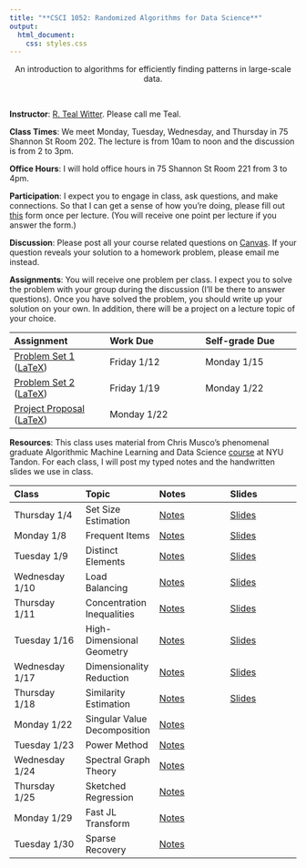 ```yaml
---
title: "**CSCI 1052: Randomized Algorithms for Data Science**"
output:
  html_document:
    css: styles.css
---
```


<center>
An introduction to algorithms for efficiently finding patterns in large-scale data.
</center>

<br>

<div class="row">
  <div class="col-md-6" markdown="1">
  **Instructor**: [R. Teal Witter](https://www.rtealwitter.com/). Please call me Teal.
  
  **Class Times**: We meet Monday, Tuesday, Wednesday, and Thursday in 75 Shannon St Room 202. The lecture is from 10am to noon and the discussion is from 2 to 3pm.
  
  **Office Hours**: I will hold office hours in 75 Shannon St Room 221 from 3 to 4pm.
  
  **Participation**: I expect you to engage in class, ask questions, and make connections. So that I can get a sense of how you're doing, please fill out [this](https://forms.gle/XNaiZFexa1JGJtTs5) form once per lecture. (You will receive one point per lecture if you answer the form.)
  
  **Discussion**: Please post all your course related questions on [Canvas](https://middlebury.instructure.com/courses/13944). If your question reveals your solution to a homework problem, please email me instead.
  
  </div>
  <div class="col-md-6" markdown="1">
  **Assignments**: You will receive one problem per class. I expect you to solve the problem with your group during the discussion (I'll be there to answer questions). Once you have solved the problem, you should write up your solution on your own. In addition, there will be a project on a lecture topic of your choice.
  
  Assignment | Work Due | Self-grade Due
  :--- | :--- | :---
  [Problem Set 1](psets/pset1.pdf) ([LaTeX](psets/pset1.tex)) | Friday 1/12 | Monday 1/15
  [Problem Set 2](psets/pset2.pdf) ([LaTeX](psets/pset2.tex)) | Friday 1/19 | Monday 1/22
  [Project Proposal](project/proposal.pdf) ([LaTeX](project/proposal.tex)) | Monday 1/22 |
  </div>
</div>

**Resources**: This class uses material from Chris Musco's phenomenal graduate Algorithmic Machine Learning and Data Science [course](https://chrismusco.com/amlds2023/) at NYU Tandon. For each class, I will post my typed notes and the handwritten slides we use in class.

<tr>
Class | Topic | Notes | Slides </tr><tr>
:--- | :--- | :--- | :--- |
Thursday 1/4   | Set Size Estimation | [Notes](notes/01_set_size.html) | [Slides](lectures/lecture01.pdf)  | </tr><tr>
Monday 1/8     | Frequent Items | [Notes](notes/02_frequent_items.html) | [Slides](lectures/lecture02.pdf) | </tr><tr>
Tuesday 1/9    | Distinct Elements| [Notes](notes/03_distinct_elements.html) | [Slides](lectures/lecture03.pdf) | </tr><tr>
Wednesday 1/10 | Load Balancing | [Notes](notes/04_load_balancing.html) | [Slides](lectures/lecture04.pdf) | </tr><tr>
Thursday 1/11  | Concentration Inequalities | [Notes](notes/05_concentration_inequalities.html) | [Slides](lectures/lecture05.pdf) | </tr><tr>
Tuesday 1/16   | High-Dimensional Geometry | [Notes](notes/06_high_dimensional_geometry.html) | [Slides](lectures/lecture06.pdf) | </tr><tr>
Wednesday 1/17 | Dimensionality Reduction | [Notes](notes/07_dimensionality_reduction.html) | [Slides](lectures/lecture07.pdf) | </tr><tr>
Thursday 1/18  | Similarity Estimation | [Notes](notes/08_similarity_estimation.html) | [Slides](lectures/lecture08.pdf) | </tr><tr>
Monday 1/22    | Singular Value Decomposition | [Notes](notes/14_singular_value_decomposition.html) |  | </tr><tr>
Tuesday 1/23   | Power Method | [Notes](notes/15_power_method.html) |  | </tr><tr>
Wednesday 1/24 | Spectral Graph Theory | [Notes](notes/16_spectral_graph_theory.html) |  | </tr><tr>
Thursday 1/25  | Sketched Regression | [Notes](notes/17_sketched_regression.html) |  | </tr><tr>
Monday 1/29    | Fast JL Transform | [Notes](notes/18_fast_jl_transform.html) |  | </tr><tr>
Tuesday 1/30   | Sparse Recovery | [Notes](notes/19_sparse_recovery.html) |  | </tr><tr>



